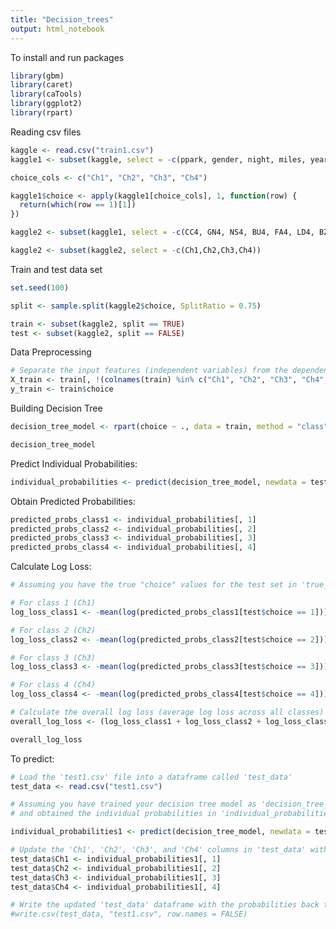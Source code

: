 ---
title: "Decision_trees"
output: html_notebook
---

To install and run packages

```{r}
library(gbm)
library(caret)
library(caTools)
library(ggplot2)
library(rpart)
```


Reading csv files

```{r}
kaggle <- read.csv("train1.csv")
kaggle1 <- subset(kaggle, select = -c(ppark, gender, night, miles, year, segment, age, educ, region, Urb, income))

choice_cols <- c("Ch1", "Ch2", "Ch3", "Ch4")

kaggle1$choice <- apply(kaggle1[choice_cols], 1, function(row) {
  return(which(row == 1)[1])
})

kaggle2 <- subset(kaggle1, select = -c(CC4, GN4, NS4, BU4, FA4, LD4, BZ4, FC4, FP4, RP4, PP4, KA4, SC4, TS4, NV4, MA4, LB4, AF4, HU4, Price4))

kaggle2 <- subset(kaggle2, select = -c(Ch1,Ch2,Ch3,Ch4))

```


Train and test data set

```{r}
set.seed(100)

split <- sample.split(kaggle2$choice, SplitRatio = 0.75)

train <- subset(kaggle2, split == TRUE)
test <- subset(kaggle2, split == FALSE)


```


Data Preprocessing

```{r}
# Separate the input features (independent variables) from the dependent variable (choice)
X_train <- train[, !(colnames(train) %in% c("Ch1", "Ch2", "Ch3", "Ch4", "choice"))]
y_train <- train$choice


```


Building Decision Tree


```{r}
decision_tree_model <- rpart(choice ~ ., data = train, method = "class", control = rpart.control(maxdepth = 3, cp = 0.01))

decision_tree_model
```


Predict Individual Probabilities:

```{r}

individual_probabilities <- predict(decision_tree_model, newdata = test, type = "prob")


```



Obtain Predicted Probabilities:

```{r}
predicted_probs_class1 <- individual_probabilities[, 1]
predicted_probs_class2 <- individual_probabilities[, 2]
predicted_probs_class3 <- individual_probabilities[, 3]
predicted_probs_class4 <- individual_probabilities[, 4]

```



Calculate Log Loss:

```{r}
# Assuming you have the true "choice" values for the test set in 'true_labels'

# For class 1 (Ch1)
log_loss_class1 <- -mean(log(predicted_probs_class1[test$choice == 1]))

# For class 2 (Ch2)
log_loss_class2 <- -mean(log(predicted_probs_class2[test$choice == 2]))

# For class 3 (Ch3)
log_loss_class3 <- -mean(log(predicted_probs_class3[test$choice == 3]))

# For class 4 (Ch4)
log_loss_class4 <- -mean(log(predicted_probs_class4[test$choice == 4]))

# Calculate the overall log loss (average log loss across all classes)
overall_log_loss <- (log_loss_class1 + log_loss_class2 + log_loss_class3 + log_loss_class4) / 4

overall_log_loss

```


To predict:


```{r}
# Load the 'test1.csv' file into a dataframe called 'test_data'
test_data <- read.csv("test1.csv")

# Assuming you have trained your decision tree model as 'decision_tree_model'
# and obtained the individual probabilities in 'individual_probabilities'

individual_probabilities1 <- predict(decision_tree_model, newdata = test_data, type = "prob")

# Update the 'Ch1', 'Ch2', 'Ch3', and 'Ch4' columns in 'test_data' with the probabilities
test_data$Ch1 <- individual_probabilities1[, 1]
test_data$Ch2 <- individual_probabilities1[, 2]
test_data$Ch3 <- individual_probabilities1[, 3]
test_data$Ch4 <- individual_probabilities1[, 4]

# Write the updated 'test_data' dataframe with the probabilities back to 'test1.csv'
#write.csv(test_data, "test1.csv", row.names = FALSE)


```









